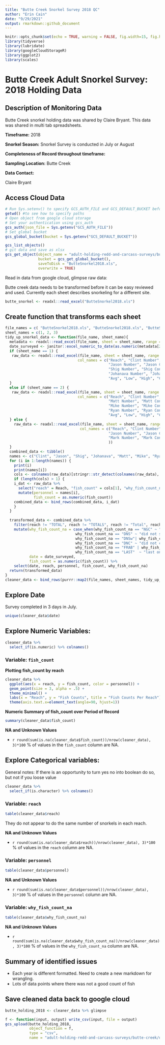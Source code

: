 ```yaml
---
title: "Butte Creek Snorkel Survey 2018 QC"
author: "Erin Cain"
date: "9/29/2021"
output: rmarkdown::github_document
---
```


```r
knitr::opts_chunk$set(echo = TRUE, warning = FALSE, fig.width=15, fig.height=10)
library(tidyverse)
library(lubridate)
library(googleCloudStorageR)
library(ggplot2)
library(scales)
```

# Butte Creek Adult Snorkel Survey: 2018 Holding Data 

## Description of Monitoring Data
Butte Creek snorkel holding data was shared by Claire Bryant. This data was shared in multi tab spreadsheets. 

**Timeframe:** 2018 

**Snorkel Season:** Snorkel Survey is conducted in July or August 

**Completeness of Record throughout timeframe:** 

**Sampling Location:** Butte Creek 

**Data Contact:** 

Claire Bryant 

## Access Cloud Data

```r
# Run Sys.setenv() to specify GCS_AUTH_FILE and GCS_DEFAULT_BUCKET before running 
getwd() #to see how to specify paths 
# Open object from google cloud storage
# Set your authentication using gcs_auth
gcs_auth(json_file = Sys.getenv("GCS_AUTH_FILE"))
# Set global bucket 
gcs_global_bucket(bucket = Sys.getenv("GCS_DEFAULT_BUCKET"))

gcs_list_objects()
# git data and save as xlsx
gcs_get_object(object_name = "adult-holding-redd-and-carcass-surveys/butte-creek/data-raw/Butte Snorkel 2018_MODIFIED.xls",
               bucket = gcs_get_global_bucket(),
               saveToDisk = "ButteSnorkel2018.xls",
               overwrite = TRUE)
```

Read in data from google cloud, glimpse raw data: 

Butte creek data needs to be transformed before it can be easy reviewed and used. Currently each sheet describes snorkeling for a different site. 
```r
butte_snorkel <- readxl::read_excel("ButteSnorkel2018.xls") 
```
## Create function that transforms each sheet 

```r
file_names = c( "ButteSnorkel2018.xls", "ButteSnorkel2018.xls", "ButteSnorkel2018.xls")
sheet_names = c(1, 2, 3)
tidy_up_snorkel_data <- function(file_name, sheet_name){
  metadata <- readxl::read_excel(file_name, sheet = sheet_name, range = "A3:J7")
  date_surveyed <- janitor::excel_numeric_to_date(as.numeric(metadata[2,2]))
  if (sheet_name == 1) {
   raw_data <- readxl::read_excel(file_name, sheet = sheet_name, range = "A14:M70", 
                                 col_names = c("Reach", "Clint Number", "Clint Condition",
                                               "Jason Number", "Jason Condition",
                                               "Shig Number", "Shig Condition",
                                               "Johanava Number", "Johanava Condition", 
                                               "Avg", "Low", "High", "Comments"))
  }
  else if (sheet_name == 2) {
   raw_data <- readxl::read_excel(file_name, sheet = sheet_name, range = "A13:M70", 
                                 col_names = c("Reach", "Clint Number", "Clint Condition",
                                               "Matt Number", "Matt Condition",
                                               "Mike Number", "Mike Condition",
                                               "Ryan Number", "Ryan Condition", 
                                               "Avg", "Low", "High", "Comments"))
  } else {
    raw_data <- readxl::read_excel(file_name, sheet = sheet_name, range = "A13:G40", 
                                  col_names = c("Reach", "Clint Number", "Clint Condition",
                                               "Jason Number", "Jason Condition",
                                               "Mark Number", "Mark Condition"
                                               ))
  }
  combined_data <- tibble()
  names <- c("Clint", "Jason", "Shig", "Johanava", "Matt", "Mike", "Ryan", "Jason", "Mark")
  for (i in 1:length(names)) {
    print(i)
    print(names[i])
    cols <- colnames(raw_data)[stringr::str_detect(colnames(raw_data), names[i])]
    if (length(cols) > 1) {
    i_dat <- raw_data %>% 
      select("reach" = Reach, "fish_count" = cols[1], "why_fish_count_na" = cols[2]) %>%
      mutate(personnel = names[i],
             fish_count = as.numeric(fish_count))
    combined_data <- bind_rows(combined_data, i_dat)
    }
  }
  
  transformed_data <- combined_data %>%
    filter(reach != "TOTAL", reach != "TOTALS", reach != "Total", reach != "total", reach != "RANGE", reach != "Range") %>%
    mutate(why_fish_count_na = case_when(why_fish_count_na == "NGC" ~ "not a good count",
                                why_fish_count_na == "DNS" ~ "did not see", 
                                why_fish_count_na == "DNSw"| why_fish_count_na == "DNSW" ~ "did not swim",
                                why_fish_count_na == "DNC" ~ "did not count", 
                                why_fish_count_na == "FRAB" | why_fish_count_na == "FR AB" ~ "from above",
                                why_fish_count_na == "LAST"  ~ "last one through"),
           date = date_surveyed,
           fish_count = as.numeric(fish_count)) %>%
    select(date, reach, personnel, fish_count, why_fish_count_na)
  return(transformed_data)
}
cleaner_data <- bind_rows(purrr::map2(file_names, sheet_names, tidy_up_snorkel_data)) %>% glimpse

```

## Explore Date 

Survey completed in 3 days in July. 
```r
unique(cleaner_data$date)
```

## Explore Numeric Variables: {.tabset}

```r
cleaner_data %>% 
  select_if(is.numeric) %>% colnames()
```

### Variable: `fish_count`

**Plotting fish_count by reach**

```r
cleaner_data %>% 
  ggplot(aes(x = reach, y = fish_count, color = personnel)) + 
  geom_point(size = 3, alpha = .5) + 
  theme_minimal() + 
  labs(x = "Reach", y = "Fish Counts", title = "Fish Counts Per Reach") +
  theme(axis.text.x=element_text(angle=90, hjust=1))
```

**Numeric Summary of fish_count over Period of Record**

```r
summary(cleaner_data$fish_count)
```

**NA and Unknown Values**

*  `r round(sum(is.na(cleaner_data$fish_count))/nrow(cleaner_data), 3)*100` % of values in the `fish_count` column are NA.


## Explore Categorical variables: {.tabset}

General notes: If there is an opportunity to turn yes no into boolean do so, but not if you loose value 

```r
cleaner_data %>% 
  select_if(is.character) %>% colnames()
```


### Variable: `reach`
```r
table(cleaner_data$reach)
```

They do not appear to do the same number of snorkels in each reach. 

**NA and Unknown Values**

*  `r round(sum(is.na(cleaner_data$reach))/nrow(cleaner_data), 3)*100` % of values in the `reach` column are NA.


### Variable: `personnel`
```r
table(cleaner_data$personnel)
```

**NA and Unknown Values**

*  `r round(sum(is.na(cleaner_data$personnel))/nrow(cleaner_data), 3)*100` % of values in the `personnel` column are NA.

### Variable: `why_fish_count_na`
```r
table(cleaner_data$why_fish_count_na)
```


**NA and Unknown Values**

*  `r round(sum(is.na(cleaner_data$why_fish_count_na))/nrow(cleaner_data), 3)*100` % of values in the `why_fish_count_na` column are NA.


## Summary of identified issues

* Each year is different formatted. Need to create a new markdown for wrangling. 
* Lots of data points where there was not a good count of fish 

## Save cleaned data back to google cloud 

```r
butte_holding_2018 <- cleaner_data %>% glimpse
```

```r
f <- function(input, output) write_csv(input, file = output)
gcs_upload(butte_holding_2018,
           object_function = f,
           type = "csv",
           name = "adult-holding-redd-and-carcass-surveys/butte-creek/data/butte_holding_2018.csv")
```
